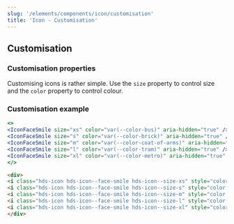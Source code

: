 ```yaml
---
slug: '/elements/components/icon/customisation'
title: 'Icon - Customisation'
---
```




## Customisation

### Customisation properties
Customising icons is rather simple. Use the `size` property to control size and the `color` property to control colour.

### Customisation example
<Playground>


```jsx
<>
<IconFaceSmile size="xs" color="var(--color-bus)" aria-hidden="true" />
<IconFaceSmile size="s" color="var(--color-brick)" aria-hidden="true" />
<IconFaceSmile size="m" color="var(--color-coat-of-arms)" aria-hidden="true" />
<IconFaceSmile size="l" color="var(--color-tram)" aria-hidden="true" />
<IconFaceSmile size="xl" color="var(--color-metro)" aria-hidden="true" />
</>
```

```html
<div>
<i class="hds-icon hds-icon--face-smile hds-icon--size-xs" style="color: var(--color-bus)" aria-hidden="true"></i>
<i class="hds-icon hds-icon--face-smile hds-icon--size-s" style="color: var(--color-brick)" aria-hidden="true"></i>
<i class="hds-icon hds-icon--face-smile hds-icon--size-m" style="color: var(--color-coat-of-arms)" aria-hidden="true"></i>
<i class="hds-icon hds-icon--face-smile hds-icon--size-l" style="color: var(--color-tram)" aria-hidden="true"></i>
<i class="hds-icon hds-icon--face-smile hds-icon--size-xl" style="color: var(--color-metro)" aria-hidden="true"></i>
</div>
```

</Playground>
